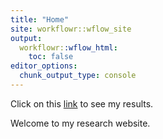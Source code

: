 ```yaml
---
title: "Home"
site: workflowr::wflow_site
output:
  workflowr::wflow_html:
    toc: false
editor_options:
  chunk_output_type: console
---
```

Click on this [link](PiB.html) to see my results.

Welcome to my research website.
